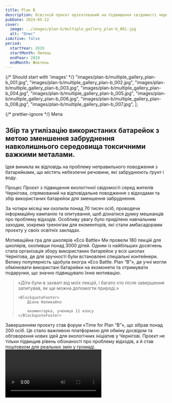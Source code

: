 ```yaml
---
title: Plan B
description: Освітній проєкт орієнтований на підвищення свідомості чернігівців щодо відповідального поводження з відходами.
pubDate: 2024-05-12
cover:
  image: ../images/plan-b/multiple_gallery_plan-b_001.jpg
  alt: "Опис"
isActive: false
period:
  startYear: 2019
  startMonth: Липень
  endYear: 2019
  endMonth: Жовтень
---
```



{/* Should start with 'images' */}
"images/plan-b/multiple_gallery_plan-b_001.jpg",
"images/plan-b/multiple_gallery_plan-b_002.jpg",
"images/plan-b/multiple_gallery_plan-b_003.jpg",
"images/plan-b/multiple_gallery_plan-b_004.jpg",
"images/plan-b/multiple_gallery_plan-b_005.jpg",
"images/plan-b/multiple_gallery_plan-b_006.jpg",
"images/plan-b/multiple_gallery_plan-b_008.jpg",
"images/plan-b/multiple_gallery_plan-b_007.jpg",
];

{/* prettier-ignore */}
<TextContent>
  <Badge>Мета</Badge>
  ## Збір та утилізацію використаних батарейок з метою зменшення забруднення навколишнього середовища токсичними важкими металами.
  
  Ідея виникла як відповідь на проблему неправильного поводження з батарейками, що містять небезпечні речовини, які забруднюють ґрунт і воду.
</TextContent>

<TextContent>
  <Badge>Процес</Badge>
Проєкт з підвищення екологічної свідомості серед жителів Чернігова, спрямований на відповідальне поводження з відходами та збір використаних батарейок для зменшення забруднення.

За чотири місяці ми охопили понад 70 тисяч осіб, проводячи інформаційну кампанію та опитування, щоб дізнатися думку мешканців про проблему відходів. Особливу увагу було приділено навчальним заходам, зокрема тренінгам для екоменторів, які стали амбасадорами проєкту у своїх освітніх закладах.

</TextContent>

<Centered>

  <ImageGrid isFull>
    <Full src={sortImage} />
  </ImageGrid>
  <Annotation>
  Мотиваційна гра для школярів «Eco Battle»
  </Annotation>
</Centered>

<TextContent>
  Ми провели 180 лекцій для школярів, охопивши понад 3000 дітей. Одним із
  найбільших досягнень стала організація збору використаних батарейок у всіх
  школах Чернігова, де для зручності були встановлені спеціальні контейнери.
  Велику популярність здобула екогра «Eco Battle. Plan “B”», де учні могли
  обмінювати використані батарейки на екомонети та отримувати подарунки, що
  значно підвищувало їхню мотивацію.
</TextContent>

<Blockquote>
<span>«</span>Діти були в захваті від моїх лекцій, і багато хто після завершення запитував, як ще можна допомогти природі.<span>»</span>

    <BlockquoteFooter>
        Діана Наливайко

        екоменторка, учениця 11 класу
    </BlockquoteFooter>

</Blockquote>

<TextContent>
Завершенням проєкту став форум «Time for Plan “B”», що зібрав понад 200 осіб. Це стало важливою платформою для обміну досвідом та обговорення нових ідей для екологічних ініціатив у Чернігові. Проєкт не тільки підвищив рівень обізнаності про проблему відходів, а й став поштовхом для реальних змін у громаді.

</TextContent>

<Video src="https://www.youtube.com/embed/OBqBjlDlPcc?si=eUlS0lpUxD-1NwDy" />

{/* prettier-ignore */}
  <TextContent>
    <Badge>Результат</Badge>

    <ResultList>
      - Відкрито пункти збору відпрацьованих батарейок в 34 школах міста.
      - Більше 3000 дітей прослухали просвітницьку лекцію про шкоду батарейок.
      - Організовано форум «Time for Plan “B”» за участі більш ніж 200 дітей.
      - Зібрано 5 тонн батарейок для безпечної утилізації.
    </ResultList>

  </TextContent>

<Logos>
  <Icon name="donors-transition" />

<div class="donor-logo">
  <MyPicture
    src={all4YouLogo}
    width={300}
    alt="Чернігівський обласний молодіжний центр логотип"
  />
</div>

<div class="donor-logo">
  <MyPicture src={kidsPlanetLogo} width={300} alt="Дитяча планета логотип" />
</div>

<Icon name="donors-transition" />

<div class="donor-logo">
  <MyPicture
    src={all4YouLogo}
    width={300}
    alt="Чернігівський обласний молодіжний центр логотип"
  />
</div>

  <div class="donor-logo">
  <MyPicture
    src={kidsPlanetLogo}
    width={300}
    alt="Дитяча планета логотип"
  />
</div>
</Logos>

<MultiSlideGallery imagePaths={planBImages} isFullscreen />
